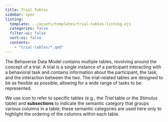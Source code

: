 ```yaml
---
title: Trial Tables
sidebar: spec
listing: 
  template: ../assets/templates/trial-tables-listing.ejs
  categories: false
  filter-ui: false
  sort-ui: false
  contents:
    - "trial-tables/*.qmd"
---
```


The Behaverse Data Model contains multiple tables, revolving around the concept of a trial. A trial is a single instance of a participant interacting with a behavioral task and contains information about the participant, the task, and the interaction between the two. The trial-related tables are designed to be as flexible as possible, allowing for a wide range of tasks to be represented.

::: {.callout-tip}
We use <i class="bi bi-table"></i> icon to refer to specific tables (e.g., the *<i class="bi bi-table"></i> Trial* table or the *<i class="bi bi-table"></i> Stimulus* table) and **subsections** to indicate the semantic category that groups various columns in a table; these semantic categories are used here only to highlight the ordering of the columns within each table.
:::

